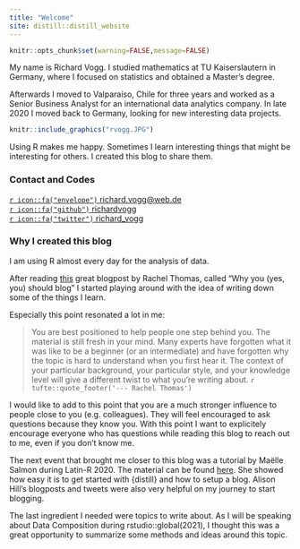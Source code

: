 ```yaml
---
title: "Welcome"
site: distill::distill_website
---
```



```r
knitr::opts_chunk$set(warning=FALSE,message=FALSE)
```


My name is Richard Vogg. I studied mathematics at TU Kaiserslautern in Germany, where I focused on statistics and obtained a Master's degree.

Afterwards I moved to Valparaíso, Chile for three years and worked as a Senior Business Analyst for an international data analytics company. In late 2020 I moved back to Germany, looking for new interesting data projects.

```r
knitr::include_graphics("rvogg.JPG")
```


Using R makes me happy. Sometimes I learn interesting things that might be interesting for others. I created this blog to share them.

### Contact and Codes

[`r icon::fa("envelope")` richard.vogg@web.de](https://twitter.com/richard_vogg)    
[`r icon::fa("github")` richardvogg](https://github.com/richardvogg)    
[`r icon::fa("twitter")` richard_vogg](https://twitter.com/richard_vogg)

### Why I created this blog

I am using R almost every day for the analysis of data.

After reading [this](https://medium.com/@racheltho/why-you-yes-you-should-blog-7d2544ac1045) great blogpost by Rachel Thomas, called "Why you (yes, you) should blog" I started playing around with the idea of writing down some of the things I learn.

Especially this point resonated a lot in me:

> You are best positioned to help people one step behind you. The material is still fresh in your mind. Many experts have forgotten what it was like to be a beginner (or an intermediate) and have forgotten why the topic is hard to understand when you first hear it. The context of your particular background, your particular style, and your knowledge level will give a different twist to what you’re writing about.
> `r tufte::quote_footer('--- Rachel Thomas')`

I would like to add to this point that you are a much stronger influence to people close to you (e.g. colleagues). They will feel encouraged to ask questions because they know you. With this point I want to explicitely encourage everyone who has questions while reading this blog to reach out to me, even if you don't know me. 

The next event that brought me closer to this blog was a tutorial by Maëlle Salmon during Latin-R 2020. The material can be found [here](https://bloguearrr.netlify.app/intro/starters/). She showed how easy it is to get started with {distill} and how to setup a blog. Alison Hill's blogposts and tweets were also very helpful on my journey to start blogging.

The last ingredient I needed were topics to write about. As I will be speaking about Data Composition during rstudio::global(2021), I thought this was a great opportunity to summarize some methods and ideas around this topic.
